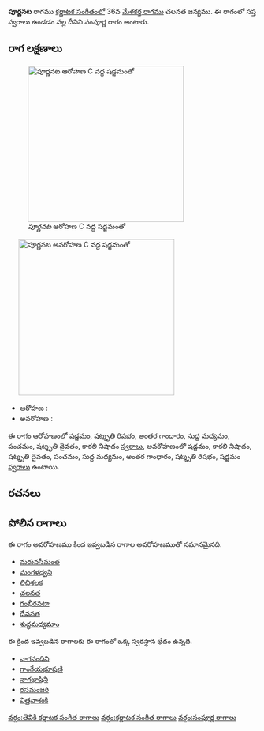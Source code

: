 {{Infobox ragam
	| name          	=  పూర్ణనట
	| synonym	    	= 
	| mela          	= 
	| chakra        	= 
	| janaka        	= 
	| type          	= సంపూర్ణ
	| arohanam      	= {{svaraC|S|R3|G3|M1|P|D3|N3}} 
	| avarohanam    	= {{svaraC|S'|N3|D3|P|M1|G3|R3|S}}
	| jeeva         	=
	| chhaya        	=
	| nyasa         	=
	| vishesha      	= 
	| equivalent  		= 
}}
{{కర్ణాటక సంగీత రాగాలు}}
''' పూర్ణనట''' రాగము [[కర్ణాటక సంగీతం]]లో 36వ [[మేళకర్త రాగము]] చలనత జన్యము.  ఈ రాగంలో సప్త స్వరాలు ఉండడం వల్ల దీనిని సంపూర్ణ రాగం అంటారు.


==రాగ లక్షణాలు==
[[Image:purnanata_ar_kb2wiki.png|thumb|right|316px|'' పూర్ణనట'' ఆరోహణ C వద్ద షడ్జమంతో]]
	[[Image:purnanata_av_kb2wiki.png|thumb|right|316px|'' పూర్ణనట'' అవరోహణ C వద్ద షడ్జమంతో]]

* ఆరోహణ : {{svaraC|S|R3|G3|M1|P|D3|N3}} 
* అవరోహణ : {{svaraC|S'|N3|D3|P|M1|G3|R3|S}}

ఈ రాగం ఆరోహణంలో షడ్జమం, షట్శృతి రిషభం, అంతర గాంధారం, సుద్ద మధ్యమం, పంచమం, షట్శృతి దైవతం, కాకలి  నిషాదం [[స్వరాలు]], అవరోహణంలో షడ్జమం, కాకలి  నిషాదం, షట్శృతి దైవతం, పంచమం, సుద్ద మధ్యమం, అంతర గాంధారం, షట్శృతి రిషభం, షడ్జమం [[స్వరాలు]] ఉంటాయి.

==రచనలు==



==పోలిన రాగాలు==
ఈ రాగం అవరోహణము కింద ఇవ్వబడిన రాగాల అవరోహణముతో సమానమైనది.
* [[మరువసీమంత]]
* [[మంగళధ్వని]]
* [[లిచిశలక]]
* [[చలనత]]
* [[గంభీరనటా]]
* [[దేవనత]]
* [[ శుద్ధమధ్యమాం]]

ఈ క్రింద ఇవ్వబడిన రాగాలకు ఈ రాగంతో ఒక్క స్వరస్థాన భేదం ఉన్నది.
* [[నాగనందిని]]
* [[గాంగేయభూషణి]]
* [[నాగభాషిని]]
* [[రసమంజరి]]
* [[విత్తనాశంకి]]



[[వర్గం:తెవికి కర్ణాటక సంగీత రాగాలు]]
[[వర్గం:కర్ణాటక సంగీత రాగాలు]]
[[వర్గం:సంపూర్ణ రాగాలు]]